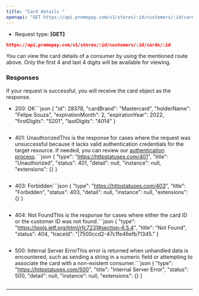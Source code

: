 ```yaml
---
title: "Card details "
openapi: "GET https://api.premepay.com/v1/stores/:id/customers/:id/cards/:id"
---
```


* Request type: **\[GET]**

```json
https://api.premepay.com/v1/stores/:id/customers/:id/cards/:id
```

You can view the card details of a consumer by using the mentioned route above. Only the first 4 and last 4 digits will be available for viewing.

### **Responses**

If your request is successful, you will receive the card object as the response.

* 200: OK```json
  {
    "id": 28378,
    "cardBrand": "Mastercard",
    "holderName": "Felipe Souza",
    "expirationMonth": 2,
    "expirationYear": 2022,
    "firstDigits": "5201",
    "lastDigits": "4014"
  }
  ```

* 401: UnauthorizedThis is the response for cases where the request was unsuccessful because it lacks valid authentication credentials for the target resource.
  If needed, you can review our [authentication process](https://www.notion.so/Authentication-c941a0cb8e2647b187d87fcf8a314b37?pvs=21).```json
  {
    "type": "https://httpstatuses.com/401",
    "title": "Unauthorized",
    "status": 401,
    "detail": null,
    "instance": null,
    "extensions": {}
  }
  ```

* 403: Forbidden```json
  {
    "type": "https://httpstatuses.com/403",
    "title": "Forbidden",
    "status": 403,
    "detail": null,
    "instance": null,
    "extensions": {}
  }
  ```

* 404: Not FoundThis is the response for cases where either the card ID or the customer ID was not found.```json
  {
  	"type": "https://tools.ietf.org/html/rfc7231#section-6.5.4",
  	"title": "Not Found",
  	"status": 404,
  	"traceId": "|7500ccd2-47c1fe46efb71345."
  }
  ```

* 500: Internal Server ErrorThis error is returned when unhandled data is encountered, such as sending a string in a numeric field or attempting to associate the card with a non-existent consumer.```json
  {
  	"type": "https://httpstatuses.com/500",
  	"title": "Internal Server Error",
  	"status": 500,
  	"detail": null,
  	"instance": null,
  	"extensions": {}
  }
  ```

***